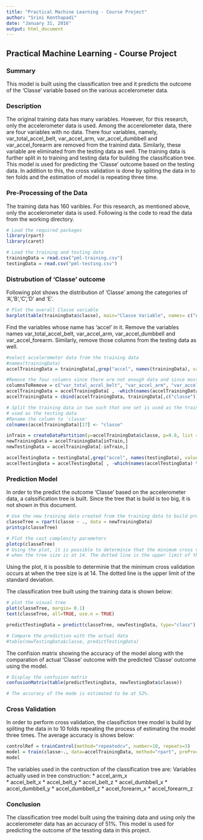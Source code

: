 ```yaml
---
title: "Practical Machine Learning - Course Project"
author: "Srini Kenthapadi"
date: "January 31, 2016"
output: html_document
---
```


## Practical Machine Learning - Course Project

### Summary

This model is built using the classification tree and it predicts the outcome of the 'Classe' variable based on the various accelerometer data.

### Description

The original training data has many variables. However, for this research, only the accelerometer data is used. Among the accerelometer data, there are four variables with no data. There four variables, namely, var_total_accel_belt, var_accel_arm, var_accel_dumbbell and var_accel_forearm are removed from the trainind data. Similarly, these variable are eliminated from the testing data as well. The training data is further split in to training and testing data for building the classification tree. This model is used for predicting the 'Classe' outcome based on the testing data. In addition to this, the cross validation is done by spliting the data in to ten folds and the estimation of model is repeating three time. 

### Pre-Processing of the Data

The training data has 160 varibles. For this research, as mentioned above, only the accelerometer data is used. Following is the code to read the data from the working directory. 

```r
# Load the required packages
library(rpart)
library(caret)

# Load the training and testing data
trainingData = read.csv("pml-training.csv")
testingData = read.csv("pml-testing.csv")

```

### Distrubution of 'Classe' outcome

Following plot shows the distribution of 'Classe' among the categories of 'A','B','C','D' and 'E'. 
```r
# Plot the overall Classe variable 
barplot(table(trainingData$classe), main="Classe Variable", names= c("A", "B", "C", "D", "E"))
```


Find the variables whose name has 'accel' in it. Remove the variables names var_total_accel_belt, var_accel_arm, var_accel_dumbbell and var_accel_forearm. Similarly, remove those columns from the testing data as well.

```r
#select accelerometer data from the training data
#names(trainingData)
accelTrainingData = trainingData[,grep("accel", names(trainingData), value=TRUE)]

#Remove the four columns since there are not enough data and since most of the data observation is empty
columnsToRemove = c("var_total_accel_belt", "var_accel_arm", "var_accel_dumbbell", "var_accel_forearm") 
accelTrainingData = accelTrainingData[ , -which(names(accelTrainingData) %in% columnsToRemove)]
accelTrainingData = cbind(accelTrainingData, trainingData[,c("classe")])

# Split the training data in two such that one set is used as the training set and other set is 
# used as the testing data
#Rename the column to 'classe'
colnames(accelTrainingData)[17] <- "classe"

inTrain = createDataPartition(y=accelTrainingData$classe, p=0.8, list = FALSE)
newTrainingData = accelTrainingData[inTrain,]
newTestingData = accelTrainingData[-inTrain,]

accelTestingData = testingData[,grep("accel", names(testingData), value=TRUE)]
accelTestingData = accelTestingData[ , -which(names(accelTestingData) %in% columnsToRemove)]


```


### Prediction Model

In order to the predict the outcome 'Classe' based on the accelerometer data, a calssification tree is built. Since the tree that is build is too big, it is not shown in this document.

```r
# Use the new training data created from the training data to build prediction tree
classeTree = rpart(classe ~ ., data = newTrainingData)
printcp(classeTree)

# Plot the cost complexity parameters
plotcp(classeTree)
# Using the plot, it is possible to determinie that the minimum cross validation occurs at 
# when the tree size is at 14. The dotted line is the upper limit of the standard deviation.
```

Using the plot, it is possible to determinie that the minimum cross validation occurs at when the tree size is at 14. The dotted line is the upper limit of the standard deviation.

The classification tree built using the training data is shown below:

```r
# plot the visual tree
plot(classeTree, margin= 0.1)
text(classeTree, all=TRUE, use.n = TRUE)

predictTestingData = predict(classeTree, newTestingData, type="class")

# Compare the prediction with the actual data
#table(newTestingData$classe, predictTestingData)
```

The confision matrix showing the accuracy of the model along with the comparation of actual 'Classe' outcome with the predicted 'Classe' outcome using the model.

```r
# Display the confusion matrix
confusionMatrix(table(predictTestingData, newTestingData$classe))

# The accuracy of the mode is estimated to be at 52%.

```


### Cross Validation

In order to perform cross validation, the classifiction tree model is build by spliting the data in to 10 folds repeating the process of estimating the model three times. The average accuracy is shows below:

```r
controlRef = trainControl(method="repeatedcv", number=10, repeats=3)
model = train(classe~., data=accelTrainingData, method="rpart", preProcess="scale", trControl=controlRef)
model
```
The variables used in the contruction of the classification tree are:
Variables actually used in tree construction:
* accel_arm_x     
* accel_belt_x
* accel_belt_y
* accel_belt_z
* accel_dumbbell_x 
* accel_dumbbell_y
* accel_dumbbell_z
* accel_forearm_x
* accel_forearm_z


### Conclusion

The classification tree model built using the training data and using only the accelerometer data has an accuracy of 51%. This model is used for predicting the outcome of the tessting data in this project.